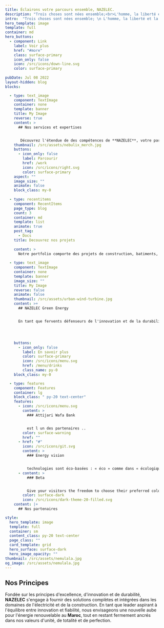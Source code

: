 ```yaml
---
title: Éclairons votre parcours ensemble, NAZELEC.
description: "Trois choses sont nées ensemble;<br>L'homme, la liberté et la lumière."
intro:  "Trois choses sont nées ensemble; \n L'homme, la liberté et la lumière."
hero_template: image
template: full
container: md
hero_buttons:
  - component: Link
    label: Voir plus
    href: "#more"
    class: surface-primary
    icon_only: false
    icon: /src/icons/down-line.svg
    color: surface-primary
 
pubDate: Jul 08 2022
layout-hidden: blog
blocks:

  - type: text_image
    component: TextImage
    container: none
    template: banner
    title: My Image
    reverse: true
    content: >
      ## Nos services et expertises


       Découvrez l'étendue de des compétences de **NAZELEC**, votre partenaire privilégié pour des services spécialisés et une expertise inégalée.
    thumbnail: /src/assets/nebulix_merch.jpg
    buttons:
      - icon_only: false
        label: Parcourir
        href: /work
        icon: /src/icons/right.svg
        color: surface-primary
    aspect: ""
    image_size: ""
    animate: false
    block_class: my-0  
 
  - type: recentitems
    component: RecentItems
    page_type: blog
    count: 3
    container: md
    template: list
    animate: true
    post_tag:
      - Docs
    title: Decouvrez nos projets
   
    content: >
      Notre portfolio comporte des projets de construction, batiments, et d'electricité .. 
  
  - type: text_image
    component: TextImage
    container: none
    template: banner
    image_size: ""
    title: My Image
    reverse: false
    animate: false
    thumbnail: /src/assets/urban-wind-turbine.jpg
    content: >+
      ## NAZELEC Green Energy


      En tant que fervents défenseurs de l'innovation et de la durabilité, nous unissons nos forces avec les leaders du domaine pour accélérer la transition vers une énergie propre. Notre collaboration est ancrée dans une ambition commune : décarboniser notre environnement et créer une valeur sociétale durable pour les générations futures.




    buttons:
      - icon_only: false
        label: En savoir plus
        color: surface-primary
        icon: /src/icons/menu.svg
        href: /menu/drinks
        class_name: py-0
    block_class: my-0

  - type: features
    component: Features
    container: lg
    block_class: " py-20 text-center"
    features:
      - icon: /src/icons/menu.svg
        content: >
          ### Attijari Wafa Bank


          est l un des partenaires .. 
        color: surface-warning
        href: ""
      - href: "#"
        icon: /src/icons/git.svg
        content: >
          ### Energy vision


          technologies sont éco-basées : « éco » comme dans « écologique », mais aussi comme dans « économique ».  color: surface-primary
      - content: >
          ### Beta 


          Give your visitors the freedom to choose their preferred color scheme, ensuring a personalized browsing experience.
        color: surface-dark
        icon: /src/icons/dark-theme-20-filled.svg
    content: |+
      ## Nos partenaires

style:
  hero_template: image
  template: full
  container: sm
  content_class: py-20 text-center
  page_class: ""
  card_template: grid
  hero_surface: surface-dark
  hero_image_opacity: ""
thumbnail: /src/assets/nemulala.jpg
og_image: /src/assets/nemulala.jpg
---
```

 
## Nos Principes

Fondée sur les principes d'excellence, d'innovation et de durabilité, **NAZELEC** s'engage à fournir des solutions complètes et intégrées dans les domaines de l'électricité et de la construction. En tant que leader aspirant à l'équilibre entre innovation et fiabilité, nous envisageons une nouvelle aube pour l'énergie renouvelable au **Maroc**, tout en restant fermement ancrés dans nos valeurs d'unité, de totalité et de perfection.
